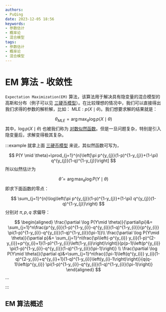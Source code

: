 ```yaml
---
authors:
- PuQing
date: 2023-12-05 18:56
keywords:
- 参数估计
- 概率论
- 混合模型
tags:
- 参数估计
- 概率论
- 混合模型
---
```

# EM 算法 - 收敛性

`Expectation Maximization(EM)` 算法，该算法用于解决具有隐变量的混合模型的高斯和分布（例子可以见 [三硬币模型](./04c6f12c#%E4%B8%89%E7%A1%AC%E5%B8%81%E6%A8%A1%E5%9E%8B)）。在比较理想的情况中，我们可以直接得出我们求得的参数的解析解，比如：
$\mathrm{MLE}:p(X\mid \theta)$。我们想要求解的结果就是：

$$
\theta_{MLE} = \arg \max_{\theta} \log p(X\mid \theta)
$$
其中，$\log p(X\mid \theta)$ 也被我们称为 [对数似然函数](./967aee09#%5E67c3dc)。但是一旦问题复杂，特别是引入隐变量后，求解变得极其复杂。


<!--truncate-->
:::example
就拿上面 [三硬币模型](./04c6f12c#%E4%B8%89%E7%A1%AC%E5%B8%81%E6%A8%A1%E5%9E%8B) 来说，其似然函数可写为，

$$
P(Y \mid \theta)=\prod_{j=1}^{n}\left[\pi p^{y_{j}}(1-p)^{1-y_{j}}+(1-\pi) q^{y_{j}}(1-q)^{1-y_{j}}\right]
$$
所以似然估计为

$$
\begin{equation}
\hat{\theta}=\arg \max _{\theta} \log P(Y \mid \theta)
\end{equation}
$$
即求下面函数的零点：

$$
\sum_{j=1}^{n}\log\left(\pi p^{y_{j}}(1-p)^{1-y_{j}}+(1-\pi) q^{y_{j}}(1-q)^{1-y_{j}}\right)
$$
分别对 $\pi,p,q$ 求偏导：

$$
\begin{aligned}
\frac{\partial \log P(Y\mid \theta)}{\partial\pi}&= \sum_{j=1}^n\frac{p^{y_{i}}(1-p)^{1-y_{i}}-q^{y_{i}}(1-q)^{1-y_{i}}}{p^{y_{i}} \pi(1-p)^{1-y_{i}}-q^{y_{i}}(1-q)^{1-y_{i}}(\pi-1)}\\
\frac{\partial \log P(Y\mid \theta)}{\partial p}&= \sum_{j=1}^n\frac{\pi\left(-p^{y_{i}} y_{i}(1-p)^{2-y_{i}}+p^{y_{i}+1}(1-p)^{1-y_{i}}\left(1-y_{i}\right)\right)}{p(p-1)\left(p^{y_{i}} \pi(1-p)^{1-y_{i}}-q^{y_{i}}(1-q)^{1-y_{i}}(\pi-1)\right)} \\
\frac{\partial \log P(Y\mid \theta)}{\partial q}&=\sum_{j=1}^n\frac{(\pi-1)\left(q^{y_{i}} y_{i}(1-q)^{2-y_{i}}+q^{y_{i}+1}(1-q)^{1-y_{i}}\left(y_{i}-1\right)\right)}{q(q-1)\left(p^{y_{i}} \pi(1-p)^{1-y_{i}}-q^{y_{i}}(1-q)^{1-y_{i}}(\pi-1)\right)}
\end{aligned}
$$
…

:::
## EM 算法概述
